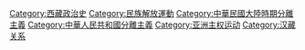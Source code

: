 {{Commonscat|International Tibet Independence Movement}}
{{DEFAULTSORT:Tibet}}
[[Category:西藏政治史|Category:西藏政治史]]
[[Category:民族解放運動|Category:民族解放運動]]
[[Category:中華民國大陸時期分離主義|Category:中華民國大陸時期分離主義]]
[[Category:中華人民共和國分離主義|Category:中華人民共和國分離主義]]
[[Category:亚洲主权运动‎|Category:亚洲主权运动‎]]
[[Category:汉藏关系|Category:汉藏关系]]